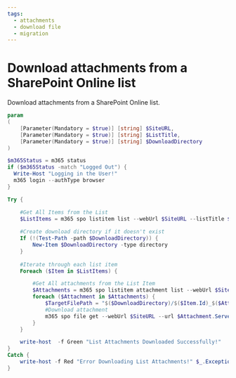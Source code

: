 ```yaml
---
tags:
  - attachments
  - download file
  - migration
---
```



# Download attachments from a SharePoint Online list

Download attachments from a SharePoint Online list.

<Tabs>
  <TabItem value="PowerShell">

  ```powershell
  param
  (
      [Parameter(Mandatory = $true)] [string] $SiteURL,
      [Parameter(Mandatory = $true)] [string] $ListTitle,
      [Parameter(Mandatory = $true)] [string] $DownloadDirectory
  )

  $m365Status = m365 status
  if ($m365Status -match "Logged Out") {
    Write-Host "Logging in the User!"
    m365 login --authType browser
  }

  Try {
 
      #Get All Items from the List
      $ListItems = m365 spo listitem list --webUrl $SiteURL --listTitle $ListTitle | ConvertFrom-Json
       
      #Create download directory if it doesn't exist
      If (!(Test-Path -path $DownloadDirectory)) {           
          New-Item $DownloadDirectory -type directory         
      }
       
      #Iterate through each list item
      Foreach ($Item in $ListItems) {
 
          #Get All attachments from the List Item
          $Attachments = m365 spo listitem attachment list --webUrl $SiteURL --listTitle $ListTitle --listItemId $Item.Id | ConvertFrom-Json
          foreach ($Attachment in $Attachments) {
              $TargetFilePath = "$($DownloadDirectory)/$($Item.Id)_$($Attachment.FileName)"
              #Download attachment
              m365 spo file get --webUrl $SiteURL --url $Attachment.ServerRelativeUrl --asFile --path $TargetFilePath
          }
      }
 
      write-host  -f Green "List Attachments Downloaded Successfully!"
  }
  Catch {
      write-host -f Red "Error Downloading List Attachments!" $_.Exception.Message
  }
  ```

  </TabItem>
</Tabs>


